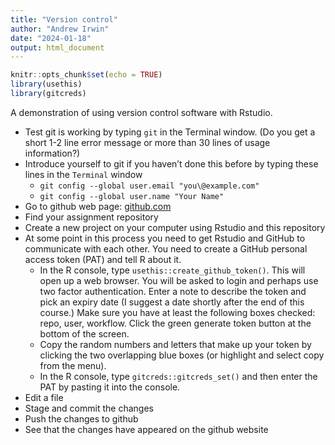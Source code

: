 ```yaml
---
title: "Version control"
author: "Andrew Irwin"
date: "2024-01-18"
output: html_document
---
```


```r
knitr::opts_chunk$set(echo = TRUE)
library(usethis)
library(gitcreds)
```

A demonstration of using version control software with Rstudio.

* Test git is working by typing `git` in the Terminal window. (Do you get a short 1-2 line error message or more than 30 lines of usage information?)
* Introduce yourself to git if you haven't done this before by typing these lines in the `Terminal` window
    -   `git config --global user.email "you\@example.com"`
    -   `git config --global user.name "Your Name"`
* Go to github web page: [github.com](https://github.com/)
* Find your assignment repository
* Create a new project on your computer using Rstudio and this repository
* At some point in this process you need to get Rstudio and GitHub to communicate with each other. You need to create a GitHub personal access token (PAT) and tell R about it.
    - In the R console, type `usethis::create_github_token()`. This will open up a web browser. You will be asked to login and perhaps use two factor authentication. Enter a note to describe the token and pick an expiry date (I suggest a date shortly after the end of this course.) Make sure you have at least the following boxes checked: repo, user, workflow. Click the green generate token button at the bottom of the screen.
    - Copy the random numbers and letters that make up your token by clicking the two overlapping blue boxes (or highlight and select copy from the menu).
    - In the R console, type `gitcreds::gitcreds_set()` and then enter the PAT by pasting it into the console.
* Edit a file
* Stage and commit the changes
* Push the changes to github
* See that the changes have appeared on the github website

